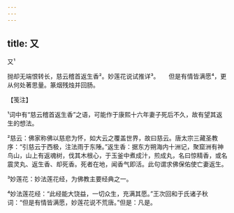 ```yaml
---
---
---
```

title: 又
---



又¹





抛却无端恨转长，慈云稽首返生香²。妙莲花说试推详³。　　但是有情皆满愿⁴，更从何处著思量。篆烟残烛并回肠。





【笺注】


¹词中有“慈云稽首返生香”之语，可能作于康熙十六年妻子死后不久，故有望其返生的想法。

²慈云：佛家称佛以慈悲为怀，如大云之覆盖世界，故曰慈云。唐太宗三藏圣教序：“引慈云于西极，注法雨于东陲。”返生香：据东方朔海内十洲记，聚窟洲有神鸟山，山上有返魂树，伐其木根心，于玉釜中煮成汁，煎成丸，名曰惊精香，或名震灵丸、返生香、却死香。死者在地，闻香气即活。此句谓求佛保佑使亡妻返生。

³妙莲花：妙法莲花经，为佛教主要经典之一。

⁴妙法莲花经：“此经能大饶益，一切众生，充满其愿。”王次回和于氏诸子秋词：“但是有情皆满愿，妙莲花说不荒唐。”但是：凡是。